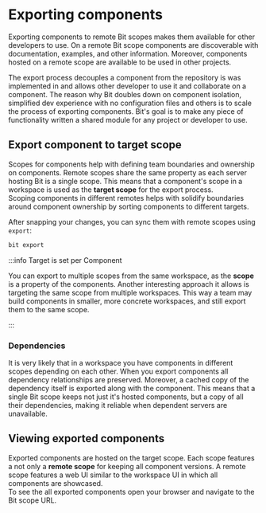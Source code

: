 # Exporting components

Exporting components to remote Bit scopes makes them available for other developers to use. On a remote Bit scope components are discoverable with documentation, examples, and other information. Moreover, components hosted on a remote scope are available to be used in other projects.

The export process decouples a component from the repository is was implemented in and allows other developer to use it and collaborate on a component. The reason why Bit doubles down on component isolation, simplified dev experience with no configuration files and others is to scale the process of exporting components. Bit's goal is to make any piece of functionality written a shared module for any project or developer to use.

## Export component to target scope

Scopes for components help with defining team boundaries and ownership on components. Remote scopes share the same property as each server hosting Bit is a single scope. This means that a component's scope in a workspace is used as the **target scope** for the export process.  
Scoping components in different remotes helps with solidify boundaries around component ownership by sorting components to different targets.

After snapping your changes, you can sync them with remote scopes using `export`:

```bash
bit export
```

:::info Target is set per Component

You can export to multiple scopes from the same workspace, as the **scope** is a property of the components. Another interesting approach it allows is targeting the same scope from multiple workspaces. This way a team may build components in smaller, more concrete workspaces, and still export them to the same scope.

:::

### Dependencies

It is very likely that in a workspace you have components in different scopes depending on each other. When you export components all dependency relationships are preserved. Moreover, a cached copy of the dependency itself is exported along with the component. This means that a single Bit scope keeps not just it's hosted components, but a copy of all their dependencies, making it reliable when dependent servers are unavailable.

## Viewing exported components

Exported components are hosted on the target scope. Each scope features a not only a **remote scope** for keeping all component versions. A remote scope features a web UI similar to the workspace UI in which all components are showcased.  
To see the all exported components open your browser and navigate to the Bit scope URL.
